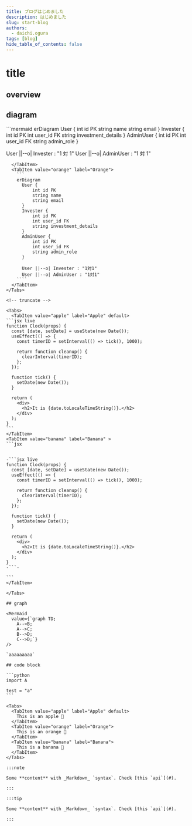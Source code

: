 ```yaml
---
title: ブログはじめました
description: はじめました
slug: start-blog
authors:
  - daichi.ogura
tags: [blog]
hide_table_of_contents: false
---
```



# title

## overview

## diagram

<Tabs>
  <TabItem value="apple" label="Apple" default>
    ```mermaid
erDiagram
  User {
      int id PK
      string name
      string email
  }
  Invester {
      int id PK
      int user_id FK
      string investment_details
  }
  AdminUser {
      int id PK
      int user_id FK
      string admin_role
  }

User ||--o| Invester : "1 対 1"
User ||--o| AdminUser : "1 対 1"

`````
  </TabItem>
  <TabItem value="orange" label="Orange">
    ```
    erDiagram
      User {
          int id PK
          string name
          string email
      }
      Invester {
          int id PK
          int user_id FK
          string investment_details
      }
      AdminUser {
          int id PK
          int user_id FK
          string admin_role
      }

      User ||--o| Invester : "1対1"
      User ||--o| AdminUser : "1対1"
    ````
  </TabItem>
</Tabs>

<!-- truncate -->

<Tabs>
  <TabItem value="apple" label="Apple" default>
```jsx live
function Clock(props) {
  const [date, setDate] = useState(new Date());
  useEffect(() => {
    const timerID = setInterval(() => tick(), 1000);

    return function cleanup() {
      clearInterval(timerID);
    };
  });

  function tick() {
    setDate(new Date());
  }

  return (
    <div>
      <h2>It is {date.toLocaleTimeString()}.</h2>
    </div>
  );
}
```
</TabItem>
<TabItem value="banana" label="Banana" >
```jsx


-```jsx live
function Clock(props) {
  const [date, setDate] = useState(new Date());
  useEffect(() => {
    const timerID = setInterval(() => tick(), 1000);

    return function cleanup() {
      clearInterval(timerID);
    };
  });

  function tick() {
    setDate(new Date());
  }

  return (
    <div>
      <h2>It is {date.toLocaleTimeString()}.</h2>
    </div>
  );
}
-```-

```
</TabItem>

</Tabs>

## graph

<Mermaid
  value={`graph TD;
    A-->B;
    A-->C;
    B-->D;
    C-->D;`}
/>

`aaaaaaaaa`

## code block

```python
import A

test = "a"
```

<Tabs>
  <TabItem value="apple" label="Apple" default>
    This is an apple 🍎
  </TabItem>
  <TabItem value="orange" label="Orange">
    This is an orange 🍊
  </TabItem>
  <TabItem value="banana" label="Banana">
    This is a banana 🍌
  </TabItem>
</Tabs>

:::note

Some **content** with _Markdown_ `syntax`. Check [this `api`](#).

:::

:::tip

Some **content** with _Markdown_ `syntax`. Check [this `api`](#).

:::

`````
